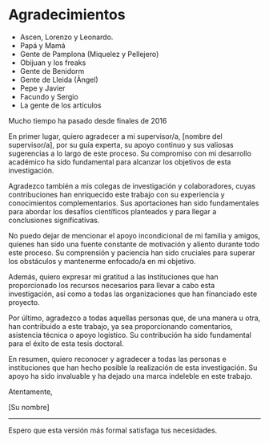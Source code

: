 # Agradecimientos {.unnumbered}

- Ascen, Lorenzo y Leonardo.
- Papá y Mamá
- Gente de Pamplona (Miquelez y Pellejero)
- Obijuan y los freaks
- Gente de Benidorm
- Gente de Lleida (Àngel)
- Pepe y Javier
- Facundo y Sergio
- La gente de los artículos

Mucho tiempo ha pasado desde finales de 2016

En primer lugar, quiero agradecer a mi supervisor/a, [nombre del supervisor/a], por su guía experta, su apoyo continuo y sus valiosas sugerencias a lo largo de este proceso. Su compromiso con mi desarrollo académico ha sido fundamental para alcanzar los objetivos de esta investigación.

Agradezco también a mis colegas de investigación y colaboradores, cuyas contribuciones han enriquecido este trabajo con su experiencia y conocimientos complementarios. Sus aportaciones han sido fundamentales para abordar los desafíos científicos planteados y para llegar a conclusiones significativas.

No puedo dejar de mencionar el apoyo incondicional de mi familia y amigos, quienes han sido una fuente constante de motivación y aliento durante todo este proceso. Su comprensión y paciencia han sido cruciales para superar los obstáculos y mantenerme enfocado/a en mi objetivo.

Además, quiero expresar mi gratitud a las instituciones que han proporcionado los recursos necesarios para llevar a cabo esta investigación, así como a todas las organizaciones que han financiado este proyecto.

Por último, agradezco a todas aquellas personas que, de una manera u otra, han contribuido a este trabajo, ya sea proporcionando comentarios, asistencia técnica o apoyo logístico. Su contribución ha sido fundamental para el éxito de esta tesis doctoral.

En resumen, quiero reconocer y agradecer a todas las personas e instituciones que han hecho posible la realización de esta investigación. Su apoyo ha sido invaluable y ha dejado una marca indeleble en este trabajo.

Atentamente,

[Su nombre]

---

Espero que esta versión más formal satisfaga tus necesidades.